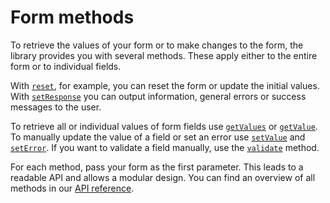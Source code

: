 
<Title>Form methods | Modular Forms</Title>
<Meta
  name="description"
  content="To retrieve the values of your form or to make changes to the form, the library provides you with several methods. These apply either to the entire form or to individual fields."
/>

# Form methods

To retrieve the values of your form or to make changes to the form, the library provides you with several methods. These apply either to the entire form or to individual fields.

With <A href="/api/reset">`reset`</A>, for example, you can reset the form or update the initial values. With <A href="/api/setResponse">`setResponse`</A> you can output information, general errors or success messages to the user.

To retrieve all or individual values of form fields use <A href="/api/getValues">`getValues`</A> or <A href="/api/getValue">`getValue`</A>. To manually update the value of a field or set an error use <A href="/api/setValue">`setValue`</A> and <A href="/api/setError">`setError`</A>. If you want to validate a field manually, use the <A href="/api/validate">`validate`</A> method.

For each method, pass your form as the first parameter. This leads to a readable API and allows a modular design. You can find an overview of all methods in our <A href="/api">API reference</A>.
